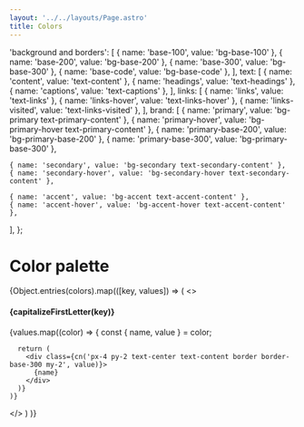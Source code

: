 ```yaml
---
layout: '../../layouts/Page.astro'
title: Colors
---
```




  'background and borders': [
    { name: 'base-100', value: 'bg-base-100' },
    { name: 'base-200', value: 'bg-base-200' },
    { name: 'base-300', value: 'bg-base-300' },
    { name: 'base-code', value: 'bg-base-code' },
  ],
  text: [
    { name: 'content', value: 'text-content' },
    { name: 'headings', value: 'text-headings' },
    { name: 'captions', value: 'text-captions' },
  ],
  links: [
    { name: 'links', value: 'text-links' },
    { name: 'links-hover', value: 'text-links-hover' },
    { name: 'links-visited', value: 'text-links-visited' },
  ],
  brand: [
    { name: 'primary', value: 'bg-primary text-primary-content' },
    { name: 'primary-hover', value: 'bg-primary-hover text-primary-content' },
    { name: 'primary-base-200', value: 'bg-primary-base-200' },
    { name: 'primary-base-300', value: 'bg-primary-base-300' },

    { name: 'secondary', value: 'bg-secondary text-secondary-content' },
    { name: 'secondary-hover', value: 'bg-secondary-hover text-secondary-content' },

    { name: 'accent', value: 'bg-accent text-accent-content' },
    { name: 'accent-hover', value: 'bg-accent-hover text-accent-content' },
  ],
};

# Color palette

{Object.entries(colors).map(([key, values]) => (
  <>
    <h4>{capitalizeFirstLetter(key)}</h4>
    {values.map((color) => {
      const { name, value } = color;
            
      return (
        <div class={cn('px-4 py-2 text-center text-content border border-base-300 my-2', value)}>
          {name}
        </div>
      )}
    )}
  </>
  )
)}


 